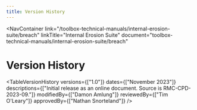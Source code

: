 ```yaml
---
title: Version History
---
```



<NavContainer 
  link="/toolbox-technical-manuals/internal-erosion-suite/breach"
  linkTitle="Internal Erosion Suite"
  document="toolbox-technical-manuals/internal-erosion-suite/breach"
></NavContainer>

# Version History

<TableVersionHistory 
    versions={["1.0"]}
    dates={["November 2023"]}
    descriptions={["Initial release as an online document. Source is RMC-CPD-2023-09."]}
    modifiedBy={["Damon Amlung"]}
    reviewedBy={["Tim O'Leary"]}
    approvedBy={["Nathan Snorteland"]} 
/>
